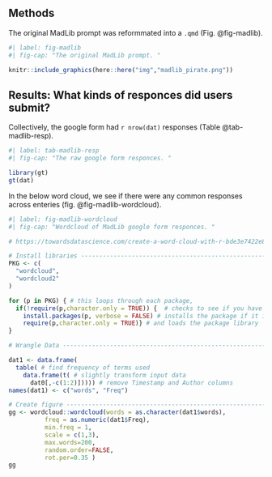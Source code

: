 
<!-- This child doc will, unless otherwise specified, -->
<!-- inherit all of the formatting of the parent qmd -->


## Methods

The original MadLib prompt was reformmated into a `.qmd` (Fig. @fig-madlib). 

```r
#| label: fig-madlib
#| fig-cap: "The original MadLib prompt. "

knitr::include_graphics(here::here("img","madlib_pirate.png"))
```

## Results: What kinds of responces did users submit?

Collectively, the google form had `r nrow(dat)` responses (Table @tab-madlib-resp). 

```r
#| label: tab-madlib-resp
#| fig-cap: "The raw google form responces. "

library(gt)
gt(dat)
```


In the below word cloud, we see if there were any common responses across enteries (fig. @fig-madlib-wordcloud). 

```r
#| label: fig-madlib-wordcloud
#| fig-cap: "Wordcloud of MadLib google form responces. "

# https://towardsdatascience.com/create-a-word-cloud-with-r-bde3e7422e8a

# Install libraries ------------------------------------------------------------
PKG <- c(
  "wordcloud", 
  "wordcloud2"
)

for (p in PKG) { # this loops through each package, 
  if(!require(p,character.only = TRUE)) {  # checks to see if you have the package installed
    install.packages(p, verbose = FALSE) # installs the package if it is not installed
    require(p,character.only = TRUE)} # and loads the package library
}

# Wrangle Data -----------------------------------------------------------------

dat1 <- data.frame(
  table( # find frequency of terms used
    data.frame(t( # slightly transform input data
      dat0[,-c(1:2)])))) # remove Timestamp and Author columns
names(dat1) <- c("words", "Freq")

# Create figure -----------------------------------------------------------------
gg <- wordcloud::wordcloud(words = as.character(dat1$words), 
          freq = as.numeric(dat1$Freq), 
          min.freq = 1,
          scale = c(1,3),
          max.words=200,
          random.order=FALSE, 
          rot.per=0.35 )
gg
```
